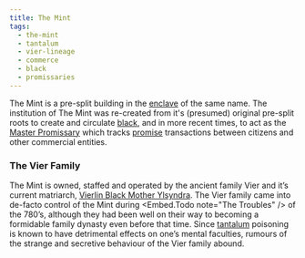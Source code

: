 ```yaml
---
title: The Mint
tags:
  - the-mint
  - tantalum
  - vier-lineage
  - commerce
  - black
  - promissaries
---
```

The Mint is a pre-split building in the [enclave](location:the-mint) of the
same name. The institution of The Mint was re-created from it's (presumed)
original pre-split roots to create and circulate [black](lore:black), and in
more recent times, to act as the [Master Promissary](lore:promissaries) which
tracks [promise](lore:promise-notes) transactions between citizens and other
commercial entities.


### The Vier Family

The Mint is owned, staffed and operated by the ancient family Vier and it’s
current matriarch, [Vierlin Black Mother Ylsyndra](person:black-ylsyndra).
The Vier family came into de-facto control of the Mint during
<Embed.Todo note="The Troubles" /> of the 780’s, although they had been well on
their way to becoming a formidable family dynasty even before that time. Since
[tantalum](lore:tantalum) poisoning is known to have detrimental effects on
one’s mental faculties, rumours of the strange and secretive behaviour of the
Vier family abound.
